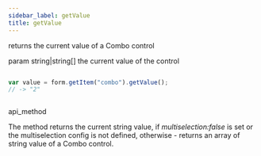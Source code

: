 ```yaml
---
sidebar_label: getValue
title: getValue
---
```



          


<Short>
 returns the current value of a Combo control



</Short>



param   string|string[]     the current value of the control

~~~js

var value = form.getItem("combo").getValue();
// -> "2"



~~~
 api_method

<Descr>

The method returns the current string value, if *multiselection:false* is set or the multiselection
config is not defined, otherwise - returns an array of string value of a Combo control.



</Descr>

